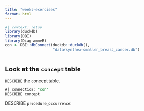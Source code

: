 ```yaml
---
title: "week1-exercises"
format: html
---
```


```r
#| context: setup
library(duckdb)
library(DBI)
library(DiagrammeR)
con <- DBI::dbConnect(duckdb::duckdb(), 
                      "data/synthea-smaller_breast_cancer.db")
                      
```

## Look at the `concept` table

`DESCRIBE` the concept table.

```sql
#| connection: "con"
DESCRIBE concept
```

DESCRIBE `procedure_occurrence`: